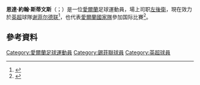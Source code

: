 {{noteTA
|G1=Football
|G2=EPL
|1=zh-cn:史蒂文斯; zh-tw:史蒂文斯; zh-hk:史提芬斯;
}}
{{Infobox football biography
| name = 恩達·斯蒂文斯<br/>Enda Stevens
| image = Enda2018.jpg
| image_size = 
| caption = 
| fullname = Enda John Stevens<ref>{{cite web |url=http://www.thefa.com/-/media/files/thefaportal/governance-docs/registrations/july-2017.ashx |title=List of Players under Written Contract Registered Between 01/07/2017 and 31/07/2017 |publisher=The Football Association |page=34 |archiveurl=https://web.archive.org/web/20191024154145/http://www.thefa.com/-/media/files/thefaportal/governance-docs/registrations/july-2017.ashx |archivedate=24 October 2019}}</ref>
| birth_date = {{birth date and age|1990|7|9|df=y}}<ref>{{cite web |url=https://www.espn.co.uk/football/player/_/id/149339/enda-stevens |title=Enda Stevens: Overview |publisher=ESPN |accessdate=11 July 2020 |archive-date=2021-02-07 |archive-url=https://web.archive.org/web/20210207054020/https://www.espn.co.uk/football/player/_/id/149339/enda-stevens |dead-url=no }}</ref>
| birth_place = [[愛爾蘭|愛爾蘭]][[都柏林|都柏林]]
| height = 1.83 m<ref>{{cite web |url=https://www.premierleague.com/players/4258/Enda-Stevens/overview |title=Enda Stevens: Overview |publisher=Premier League |accessdate=11 July 2020 |archive-date=2021-01-28 |archive-url=https://web.archive.org/web/20210128153633/https://www.premierleague.com/players/4258/Enda-Stevens/overview |dead-url=no }}</ref>
| position = [[左翼衛|左翼衛]]
| currentclub = [[谢菲尔德联足球俱乐部|谢菲尔德联]]
| clubnumber = 3
| youthyears1 = –2006
| youthclubs1 = {{link-en|櫻桃園足球俱樂部|Cherry Orchard F.C.|櫻桃園}}
| years1 = 2009
| clubs1 = [[都柏林大學足球俱樂部|都柏林大學]]
| caps1 = 2
| goals1 = 0
| years2 = 2009-2010
| clubs2 = [[圣帕特里克竞技足球俱乐部|圣帕特里克竞技]]
| caps2 = 30
| goals2 = 0
| years3 = 2010–2011
| clubs3 = [[沙姆洛克流浪足球俱乐部|沙姆洛克流浪]]
| caps3 = 46
| goals3 = 0
| years4 = 2012–2015
| clubs4 = [[阿士東維拉|阿士東維拉]]
| caps4 = 7
| goals4 = 0
| years5 = 2013
| clubs5 = → [[諾士郡足球會|諾士郡]]
| caps5 = 2
| goals5 = 0
| years6 = 2013–2014
| clubs6 = → [[唐卡斯特流浪足球俱乐部|唐卡斯特流浪]]
| caps6 = 13
| goals6 = 0
| years7 = 2014
| clubs7 = → [[北安普顿足球俱乐部|北安普顿]]
| caps7 = 4
| goals7 = 1
| years8 = 2014–2015
| clubs8 = → [[唐卡斯特流浪足球俱乐部|唐卡斯特流浪]]
| caps8 = 28
| goals8 = 1
| years9 = 2015–2017
| clubs9 = [[朴茨茅斯足球俱乐部|朴茨茅斯]]
| caps9 = 90
| goals9 = 1
| years10 = 2017–
| clubs10 = [[谢菲尔德联足球俱乐部|谢菲尔德联]]
| caps10 = 128
| goals10 = 7
| nationalyears1 = 2011
| nationalteam1 = [[愛爾蘭21歲以下國家足球隊|愛爾蘭U21]]
| nationalcaps1 = 3
| nationalgoals1 = 0
| nationalyears2 = 2018–
| nationalteam2 = [[愛爾蘭國家足球隊|愛爾蘭]]
| nationalcaps2 = 14
| nationalgoals2 = 0
| club-update = 2020年7月26日
| nationalteam-update = 
}}
'''恩達·約翰·斯蒂文斯'''（{{lang-en|'''Enda John Stevens'''}}；{{bd|1990年|7月9日}}）是一位[[愛爾蘭|愛爾蘭]]足球運動員，場上司职[[左後衛|左後衛]]，現在效力於[[英格兰足球超级联赛|英超]]球隊[[谢菲尔德联足球俱乐部|谢菲尔德联]]<ref>{{cite web|title=Search For A Left Back 'Enda's|url=http://www.doncasterroversfc.co.uk/news/article/search-for-a-left-back-endas-1202761.aspx|publisher=DRFC Official Site|accessdate=28 November 2013|archive-date=2017-01-02|archive-url=https://web.archive.org/web/20170102080709/http://www.doncasterroversfc.co.uk/news/article/search-for-a-left-back-endas-1202761.aspx|dead-url=no}}</ref>，也代表[[爱尔兰国家足球队|愛爾蘭國家隊]]參加国际比賽<ref>{{cite web|url=http://www.fai.ie/index.php?option=com_content&view=article&id=101544:mcloughlin-saves-penalty-in-u21s-stalemate&catid=3:under-21&Itemid=11|title=McLoughlin saves penalty in U21s stalemate|publisher=[[Football_Association_of_Ireland|FAI]]|date=9 February 2011|accessdate=23 February 2011|archive-date=2017-08-27|archive-url=https://web.archive.org/web/20170827205914/http://www.fai.ie/index.php?option=com_content&view=article&id=101544:mcloughlin-saves-penalty-in-u21s-stalemate&catid=3:under-21&Itemid=11|dead-url=no}}</ref>。

==參考資料==
{{Reflist}}

{{錫菲聯球員名單}}
{{DEFAULTSORT: Stevens, Enda}}
[[Category:愛爾蘭足球運動員|Category:愛爾蘭足球運動員]]
[[Category:錫菲聯球員|Category:錫菲聯球員]]
[[Category:英超球員|Category:英超球員]]